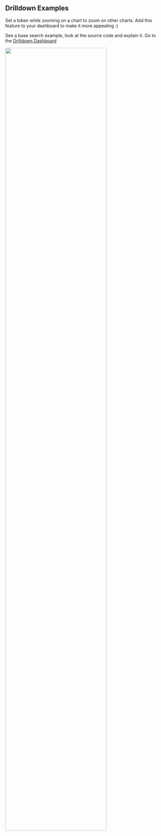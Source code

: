 ## Drilldown Examples

Set a token while zooming on a chart to zoom on other charts. Add this feature to your dashboard to make it more appealing :)

See a base search example, look at the source code and explain it. 
Go to the [Drilldown Dashboard](drilldown) 

<img src="/static/app/splunk4champions2/images/drilldown.png" width="80%" />


